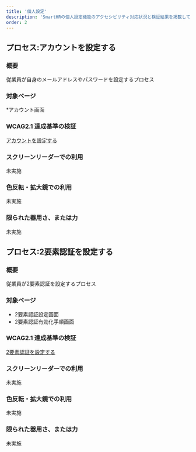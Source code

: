 ```yaml
---
title: '個人設定'
description: 'SmartHRの個人設定機能のアクセシビリティ対応状況と検証結果を掲載しています。'
order: 2
---
```


## プロセス:アカウントを設定する
### 概要

従業員が自身のメールアドレスやパスワードを設定するプロセス

### 対象ページ

*アカウント画面


### WCAG2.1 達成基準の検証

[アカウントを設定する](./202406-account/)


### スクリーンリーダーでの利用

未実施


### 色反転・拡大鏡での利用

未実施


### 限られた器用さ、または力

未実施


## プロセス:2要素認証を設定する
### 概要

従業員が2要素認証を設定するプロセス

### 対象ページ

* 2要素認証設定画面
* 2要素認証有効化手順画面

### WCAG2.1 達成基準の検証

[2要素認証を設定する](./202406-auth/)

### スクリーンリーダーでの利用

未実施

### 色反転・拡大鏡での利用

未実施

### 限られた器用さ、または力

未実施
